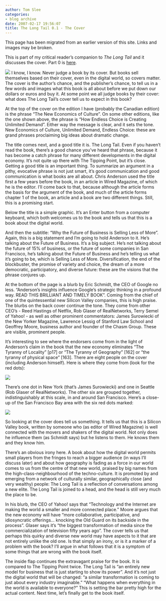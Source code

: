 ```yaml
---
author: Tom Slee
categories:
- blog archive
date: 2007-02-17 19:56:07
title: The Long Tail 0.1 - The Cover
---
```


::: {.callout-note}

This page has been migrated from an earlier version of this site. 
Links and images may be broken.

:::



				

This is part of my critical reader's companion to _The Long Tail_ and it discusses the cover. Part 0 is [here](http://whimsley.typepad.com/whimsley/2007/02/my_next_several.html).




![](http://docs.google.com/File?id=dfx7r5rf_31crmjr7) I know, I know. Never judge a book by its cover. But books sell themselves based on their cover, even in the digital world, so covers matter. The cover is the author's chance, and the publisher's chance, to tell us in a few words and images what this book is all about before we put down our dollars or euros and buy it. At some point we all judge books by their cover: what does The Long Tail's cover tell us to expect in this book?  
  
At the top of the cover on the edition I have (probably the Canadian edition) is the phrase "The New Economics of Culture". On some other editions, like the one shown above, the phrase is "How Endless Choice is Creating Unlimited Demand". Either way the message is clear, and it sets the tone. New Economics of Culture, Unlimited Demand, Endless Choice: these are grand phrases proclaiming big ideas about dramatic change.  
  
The title comes next, and a good title it is. The Long Tail. Even if you haven't read the book, there's a good chance you've heard that phrase, because it has become a catch phrase for many different developments in the digital economy. It's not quite up there with The Tipping Point, but it's close. Getting a good title is an important thing. To summarize an argument in a pithy, evocative phrase is not just smart, it's good communication and good communication is what books are all about. Chris Anderson used the title first a few years before the book, in an article in Wired Magazine, of which he is the editor. I'll come back to that, because although the article forms the basis for the argument of the book, and much of the article forms chapter 1 of the book, an article and a book are two different things. Still, this is a promising start.  
  
Below the title is a simple graphic. It's an Enter button from a computer keyboard, which both welcomes us to the book and tells us that this is a book about the digital world.  
  
And then the subtitle: "Why the Future of Business is Selling Less of More". Again, this is a big statement and I'm going to hold Anderson to it. He's talking about the Future of Business. It's a big subject. He's not talking about the future of 15% of business, or the future of some companies in San Francisco, he's talking about the Future of Business and he's telling us what it's going to be, which is Selling Less of More. Diversification, the end of the blockbuster, the promise of variety and choice, the dream of a more democratic, participatory, and diverse future: these are the visions that the phrase conjures up.  
  
At the bottom of the page is a blurb by Eric Schmidt, the CEO of Google no less. "Anderson's insights influence Google's strategic thinking in a profound way. READ THIS BRILLIANT AND TIMELY BOOK". Coming from the chief of one of the quintessential new Silicon Valley companies, this is high praise. The blurbs on the back cover continue the tone. They come from other CEO's - Reed Hastings of Netflix, Rob Glaser of RealNetworks, Terry Semel of Yahoo! - as well as other prominent commentators: James Surowiecki of the New Yorker Magazine, Lawrence Lessig of Stanford Law School and Geoffrey Moore, business author and founder of the Chasm Group. These are visible, prominent people.  
  
It's interesting to see where the endorsers come from in the light of Anderson's claim in the book that the new economy eliminates "The Tyranny of Locality" [p17] or "The Tyranny of Geography" [162] or "the tyranny of physical space" [163]. There are eight people on the cover (including Anderson himself). Here is where they come from (look for the red dots):  
  
![](http://docs.google.com/File?id=dfx7r5rf_26fj4fhx)  
  
There's one dot in New York (that's James Surowiecki) and one in Seattle (Rob Glaser of RealNetworks). The other six are grouped together, indistinguishably at this scale, in and around San Francisco. Here's a close-up of the San Francisco Bay area with the six red dots marked:  
  
![](http://docs.google.com/File?id=dfx7r5rf_28g9c7qp)  
  
So looking at the cover does tell us something. It tells us that this is a Silicon Valley book, written by someone who (as editor of Wired Magazine) is well connected with the movers and shakers of the digital world. Not only does he influence them (as Schmidt says) but he listens to them. He knows them and they know him.  
  
There's an obvious irony here. A book about how the digital world permits small players from the fringes to reach a bigger audience (in ways I'll discuss later) and about how geography is fading as a force in our world comes to us from the centre of that new world, praised by big names from the high-class-neighbourhood of the techno-culture. It is promoted by and emerging from a network of culturally similar, geographically close (and very wealthy) people: The Long Tail is a reflection of conversations among a new elite. The Long Tail is joined to a head, and the head is still very much the place to be.   
  
In his blurb, the CEO of Yahoo! says that "Technology and the Internet are making the world a smaller and more connected place." Moore argues that the new economy will have "more collaborative, participative, and idiosyncratic offerings... knocking the Old Guard on its backside in the process". Glaser says it's "the biggest transformation of media since the commercialization of television fifty years ago". The cover tells us that perhaps this quirky and diverse new world may have aspects to it that are not entirely unlike the old one. Is that simply an irony, or is it a marker of a problem with the book? I'll argue in what follows that it is a symptom of some things that are wrong with the book itself.  
  
The inside flap continues the extravagant praise for the book. It is compared to The Tipping Point twice. The Long Tail is "an entirely new model for business that is just starting to show its power". And it's not just the digital world that will be changed: "a similar transformation is coming to just about every industry imaginable." "What happens when everything in the world is available to everyone?" This is setting the bar pretty high for the actual content. Next time, let's finally get to the book itself.  



		
